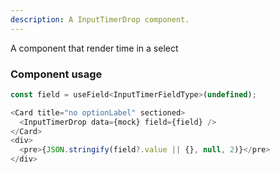 ```yaml
---
description: A InputTimerDrop component.
---
```



A component that render time in a select

### Component usage

```js
const field = useField<InputTimerFieldType>(undefined);

<Card title="no optionLabel" sectioned>
  <InputTimerDrop data={mock} field={field} />
</Card>
<div>
  <pre>{JSON.stringify(field?.value || {}, null, 2)}</pre>
</div>
```
